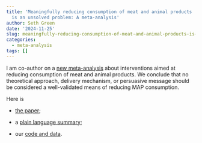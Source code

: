 ```yaml
---
title: 'Meaningfully reducing consumption of meat and animal products
  is an unsolved problem: A meta-analysis'
author: Seth Green
date: '2024-11-25'
slug: meaningfully-reducing-consumption-of-meat-and-animal-products-is-an-unsolved-problem-a-meta-analysis
categories:
  - meta-analysis
tags: []
---
```


I am co-author on a [new meta-analysis](https://doi.org/10.31219/osf.io/q6xyr) about interventions aimed at reducing consumption of meat and animal products. We conclude that no theoretical approach, delivery mechanism, or persuasive message should be considered a well-validated means of reducing MAP consumption.

Here is

-   [the paper](https://doi.org/10.31219/osf.io/q6xyr);

-   a [plain language summary](https://forum.effectivealtruism.org/posts/k9qqGZtmWz3x4yaaA/environmental-and-health-appeals-are-the-most-effective);

-    our [code and data](https://codeocean.com/capsule/1906954/tree/v2).
